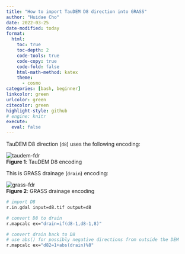 ```yaml
---
title: "How to import TauDEM D8 direction into GRASS"
author: "Huidae Cho"
date: 2022-03-25
date-modified: today
format:
  html:
    toc: true
    toc-depth: 2
    code-tools: true
    code-copy: true
    code-fold: false
    html-math-method: katex
    theme:
      - cosmo
categories: [bash, beginner]
linkcolor: green
urlcolor: green
citecolor: green
highlight-style: github
# engine: knitr
execute:
  eval: false
---
```

TauDEM D8 direction (`d8`) uses the following encoding:

![taudem-fdr](images/taudem-fdr.svg)  
**Figure 1**: TauDEM D8 encoding

This is GRASS drainage (`drain`) encoding:

![grass-fdr](images/grass-fdr.svg)  
**Figure 2**: GRASS drainage encoding

```bash
# import D8
r.in.gdal input=d8.tif output=d8

# convert D8 to drain
r.mapcalc ex="drain=if(d8-1,d8-1,8)"

# convert drain back to D8
# use abs() for possibly negative directions from outside the DEM
r.mapcalc ex="d82=1+abs(drain)%8"
```
